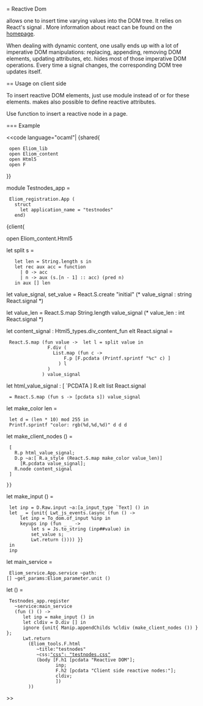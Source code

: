 
= Reactive Dom

{{{Html5.R}}} allows one to insert time varying values into the DOM tree.
It relies on React's signal {{{'a React.signal}}}. More information about react
can be found on the [[http://erratique.ch/software/react| homepage]].

When dealing with dynamic content, one usally ends up with a lot
of imperative DOM manipulations: replacing, appending, removing DOM
elements, updating attributes, etc. {{{Html5.R}}} hides most
of those imperative DOM operations. Every time a signal
changes, the corresponding DOM tree updates itself.

== Usage on client side

To insert reactive DOM elements, just use module {{{Html5.R}}} instead of
{{{Html5.D}}} or {{{Html5.F}}} for these elements.
{{{Html5.R}}} makes also possible to define reactive attributes.

Use function {{{Html5.R.node : 'a elt React.signal -> 'a elt}}}
to insert a reactive node in a page.

=== Example

<<code language="ocaml"|
{shared{
  open Eliom_lib
  open Eliom_content
  open Html5
  open F
}}

module Testnodes_app =
  Eliom_registration.App (
    struct
      let application_name = "testnodes"
    end)

{client{

open Eliom_content.Html5

let split s =
    let len = String.length s in
    let rec aux acc = function
      | 0 -> acc
      | n -> aux (s.[n - 1] :: acc) (pred n)
    in aux [] len

let value_signal, set_value = React.S.create "initial"
(* value_signal : string React.signal *)

let value_len = React.S.map String.length value_signal
(* value_len : int React.signal *)

let content_signal : Html5_types.div_content_fun elt React.signal =
  React.S.map (fun value ->  let l = split value in
                F.div (
                  List.map (fun c ->
                      F.p [F.pcdata (Printf.sprintf "%c" c) ]
                    ) l
                )
              ) value_signal

let html_value_signal : [ `PCDATA ] R.elt list React.signal
  = React.S.map (fun s -> [pcdata s]) value_signal

let make_color len =
  let d = (len * 10) mod 255 in
  Printf.sprintf "color: rgb(%d,%d,%d)" d d d

let make_client_nodes () =
  [
    R.p html_value_signal;
    D.p ~a:[ R.a_style (React.S.map make_color value_len)]
      [R.pcdata value_signal];
    R.node content_signal
  ]


 }}


let make_input () =
  let inp = D.Raw.input ~a:[a_input_type `Text] () in
  let _ = {unit{ Lwt_js_events.(async (fun () ->
      let inp = To_dom.of_input %inp in
      keyups inp (fun _ _ ->
          let s = Js.to_string (inp##value) in
          set_value s;
          Lwt.return ()))) }}
  in
  inp

let main_service =
  Eliom_service.App.service ~path:[] ~get_params:Eliom_parameter.unit ()

let () =
  Testnodes_app.register
    ~service:main_service
    (fun () () ->
       let inp = make_input () in
       let cldiv = D.div [] in
       ignore {unit{ Manip.appendChilds %cldiv (make_client_nodes ()) }};
       Lwt.return
         (Eliom_tools.F.html
            ~title:"testnodes"
            ~css:[["css"; "testnodes.css"]]
            (body [F.h1 [pcdata "Reactive DOM"];
                   inp;
                   F.h2 [pcdata "Client side reactive nodes:"];
                   cldiv;
                   ])
         ))

>>
